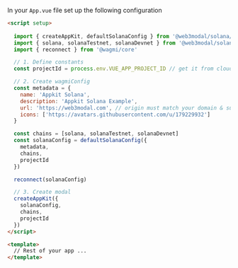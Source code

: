 

In your `App.vue` file set up the following configuration

```html
<script setup>
  
  import { createAppKit, defaultSolanaConfig } from '@web3modal/solana/vue'
  import { solana, solanaTestnet, solanaDevnet } from '@web3modal/solana/chains'
  import { reconnect } from '@wagmi/core'

  // 1. Define constants
  const projectId = process.env.VUE_APP_PROJECT_ID // get it from cloud.walletconnect.com

  // 2. Create wagmiConfig
  const metadata = {
    name: 'Appkit Solana',
    description: 'Appkit Solana Example',
    url: 'https://web3modal.com', // origin must match your domain & subdomain
    icons: ['https://avatars.githubusercontent.com/u/179229932']
  }

  const chains = [solana, solanaTestnet, solanaDevnet]
  const solanaConfig = defaultSolanaConfig({
    metadata,
    chains,
    projectId
  })

  reconnect(solanaConfig)

  // 3. Create modal
  createAppKit({
    solanaConfig,
    chains,
    projectId
  })
</script>

<template>
  // Rest of your app ...
</template>

```
